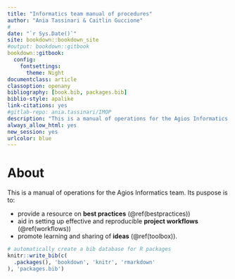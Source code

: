 ```yaml
--- 
title: "Informatics team manual of procedures"
author: "Ania Tassinari & Caitlin Guccione"
#
date: "`r Sys.Date()`"
site: bookdown::bookdown_site
#output: bookdown::gitbook
bookdown::gitbook:
  config:
    fontsettings:
      theme: Night
documentclass: article
classoption: openany
bibliography: [book.bib, packages.bib]
biblio-style: apalike
link-citations: yes
#gitlab-repo: ania.tassinari/IMOP
description: "This is a manual of operations for the Agios Informatics team. Its puspose is to provide a resource on best practices, aid in setting up effective and reproducible project workflows, and promote learning and sharing of ideas."
always_allow_html: yes
new_session: yes
urlcolor: blue
---
```


# About

This is a manual of operations for the Agios Informatics team. Its puspose is to:

* provide a resource on **best practices** (\@ref(bestpractices))
* aid in setting up effective and reproducible **project workflows** (\@ref(workflows))
* promote learning and sharing of **ideas** (\@ref(toolbox)).


```r
# automatically create a bib database for R packages
knitr::write_bib(c(
  .packages(), 'bookdown', 'knitr', 'rmarkdown'
), 'packages.bib')
```
